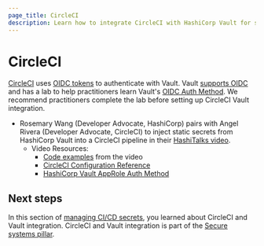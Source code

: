 ```yaml
---
page_title: CircleCI
description: Learn how to integrate CircleCI with HashiCorp Vault for secure secrets management.
---
```


# CircleCI

[CircleCI](https://circleci.com/) uses [OIDC tokens](https://circleci.com/docs/openid-connect-tokens) to authenticate with Vault.
Vault [supports OIDC](/vault/docs/auth/jwt) and
has a lab to help practitioners learn Vault's [OIDC Auth Method](/vault/tutorials/auth-methods/oidc-auth).
We recommend practitioners complete the lab before setting up CircleCI Vault integration.

- Rosemary Wang (Developer Advocate, HashiCorp) pairs with Angel Rivera (Developer Advocate, CircleCI) to inject static secrets from HashiCorp Vault into a CircleCI pipeline in their [HashiTalks video](https://www.youtube.com/watch?v=l6lG7FR5_Ow).
  - Video Resources:
    - [Code examples](https://github.com/punkdata/nodejs-circleci/tree/vault) from the video
    - [CircleCI Configuration Reference](https://circleci.com/docs/configuration-reference)
    - [HashiCorp Vault AppRole Auth Method](/vault/docs/auth/approle)

## Next steps

In this section of [managing CI/CD secrets](content/well-architected-framework/secure-systems/secure-applications/ci-cd-secrets/overview), you learned about CircleCI and Vault integration. CircleCI and Vault integration is part of the [Secure systems pillar](/well-architected-framework/secure-systems).